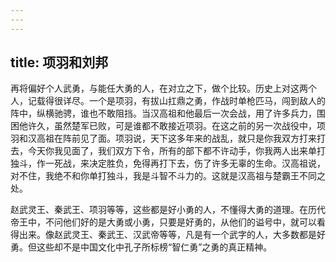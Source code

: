 ```yaml
---
---
---
```

title: 项羽和刘邦
---




再将偏好个人武勇，与能任大勇的人，在对立之下，做个比较。历史上对这两个人，记载得很详尽。一个是项羽，有拔山扛鼎之勇，作战时单枪匹马，闯到敌人的阵中，纵横驰骋，谁也不敢阻挡。当汉高祖和他最后一次会战，用了许多兵力，围困他许久，虽然楚军已败，可是谁都不敢接近项羽。在这之前的另一次战役中，项羽和汉高祖在阵前见了面。项羽说，天下这多年来的战乱，就只是你我双方打来打去，今天你我见面了，我们双方下令，所有的部下都不许动手，你我两人出来单打独斗，作一死战，来决定胜负，免得再打下去，伤了许多无辜的生命。汉高祖说，对不住，我绝不和你单打独斗，我是斗智不斗力的。这就是汉高祖与楚霸王不同之处。

赵武灵王、秦武王、项羽等等，这些都是好小勇的人，不懂得大勇的道理。在历代帝王中，不问他们好的是大勇或小勇，只要是好勇的，从他们的谥号中，就可以看得出来。像赵武灵王、秦武王、汉武帝等等，凡是有一个武字的人，大多数都是好勇。但这些却不是中国文化中孔子所标榜“智仁勇”之勇的真正精神。